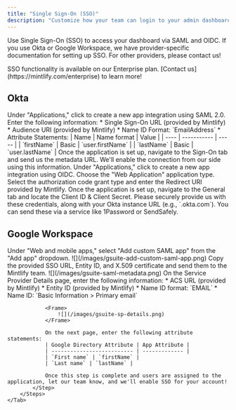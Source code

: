```yaml
---
title: "Single Sign-On (SSO)"
description: "Customize how your team can login to your admin dashboard"
---
```


Use Single Sign-On (SSO) to access your dashboard via SAML and OIDC. If you use Okta or Google Workspace, we have provider-specific documentation for setting up SSO. For other providers, please contact us!

<Note>
  SSO functionality is available on our Enterprise plan. [Contact
  us](https://mintlify.com/enterprise) to learn more!
</Note>

## Okta

<Tabs>
    <Tab title="SAML">
        <Steps>
            <Step title="Create an application">
                Under "Applications," click to create a new app integration using SAML 2.0.
            </Step>
            <Step title="Configure integration">
                Enter the following information:
                * Single Sign-On URL (provided by Mintlify)
                * Audience URI (provided by Mintlify)
                * Name ID Format: `EmailAddress`
                * Attribute Statements:
                    | Name | Name format | Value |
                    | ---- | ----------- | ----- |
                    | `firstName` | Basic | `user.firstName` |
                    | `lastName` | Basic | `user.lastName` |
            </Step>
            <Step title="Send us your IdP information">
                Once the application is set up, navigate to the Sign-On tab and send us the metadata URL.
                We'll enable the connection from our side using this information.
            </Step>
        </Steps>
    </Tab>
    <Tab title="OIDC">
        <Steps>
            <Step title="Create an application">
                Under "Applications," click to create a new app integration using OIDC.
                Choose the "Web Application" application type.
            </Step>
            <Step title="Configure integration">
                Select the authorization code grant type and enter the Redirect URI provided by Mintlify.
            </Step>
            <Step title="Send us your IdP information">
                Once the application is set up, navigate to the General tab and locate the Client ID & Client Secret.
                Please securely provide us with these credentials, along with your Okta instance URL (e.g., `<your-tenant-name>.okta.com`). You can send these via a service like 1Password or SendSafely.
            </Step>
        </Steps>
    </Tab>
</Tabs>

## Google Workspace

<Tabs>
    <Tab title="SAML">
        <Steps>
            <Step title="Create an application">
                Under "Web and mobile apps," select "Add custom SAML app" from the "Add app" dropdown.  
                <Frame>
                    ![](/images/gsuite-add-custom-saml-app.png)
                </Frame>              
            </Step>
            <Step title="Send us your IdP information">
                Copy the provided SSO URL, Entity ID, and X.509 certificate and send them to the Mintlify team.
                <Frame>
                    ![](/images/gsuite-saml-metadata.png)                    
                </Frame>
            </Step>
            <Step title="Configure integration">
                On the Service Provider Details page, enter the following information:
                * ACS URL (provided by Mintlify)
                * Entity ID (provided by Mintlify)
                * Name ID format: `EMAIL`
                * Name ID: `Basic Information > Primary email`

                <Frame>
                    ![](/images/gsuite-sp-details.png)
                </Frame>

                On the next page, enter the following attribute statements:
                | Google Directory Attribute | App Attribute |
                | -------------------------- | ------------- |
                | `First name` | `firstName` |
                | `Last name` | `lastName` |

                Once this step is complete and users are assigned to the application, let our team know, and we'll enable SSO for your account!
            </Step>
        </Steps>
    </Tab>
</Tabs>